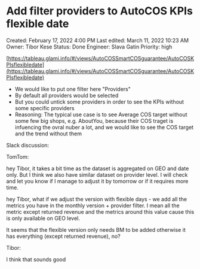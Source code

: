 # Add filter providers to AutoCOS KPIs flexible date

Created: February 17, 2022 4:00 PM
Last edited: March 11, 2022 10:23 AM
Owner: Tibor Kese
Status: Done
Engineer: Slava Gatin
Priority: high

[https://tableau.glami.info/#/views/AutoCOSSmartCOSguarantee/AutoCOSKPIsflexibledate](https://tableau.glami.info/#/views/AutoCOSSmartCOSguarantee/AutoCOSKPIsflexibledate)

- We would like to put one filter here "Providers"
- By default all providers would be selected
- But you could untick some providers in order to see the KPIs without some specific providers
- Reasoning: The typical use case is to see Average COS target without some few big shops, e.g. AboutYou, because their COS traget is infuencing the ovral nuber a lot, and we would like to see the COS target and the trend without them

Slack discussion:

TomTom:

hey Tibor, it takes a bit time as the dataset is aggregated on GEO and date only. But I think we also have similar dataset on provider level. I will check and let you know if I manage to adjust it by tomorrow or if it requires more time.

hey Tibor, what if we adjust the version with flexible days - we add all the metrics you have in the monthly version + provider filter. I mean all the metric except returned revenue and the metrics around this value cause this is only available on GEO level.

It seems that the flexible version only needs BM to be added otherwise it has everything (except returned revenue), no?

Tibor:

I think that sounds good